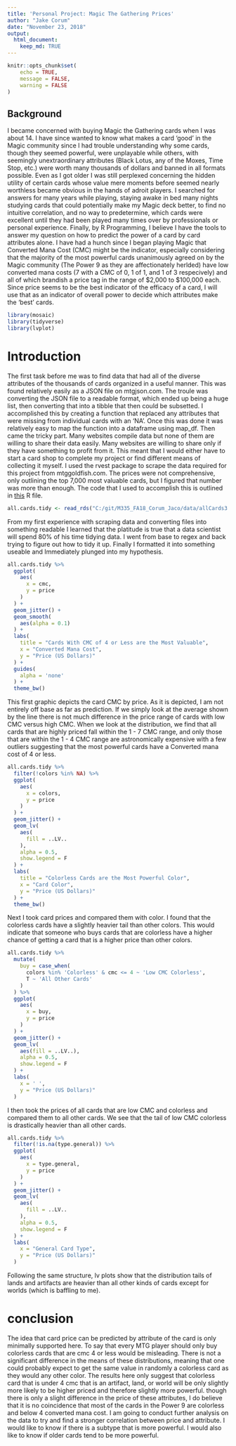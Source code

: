 ```yaml
---
title: 'Personal Project: Magic The Gathering Prices'
author: "Jake Corum"
date: "November 23, 2018"
output: 
  html_document:
    keep_md: TRUE
---
```


```r
knitr::opts_chunk$set(
	echo = TRUE,
	message = FALSE,
	warning = FALSE
)
```

## Background

  I became concerned with buying Magic the Gathering cards when I was about 14. I have since wanted to know what makes a card 'good' in the Magic community since I had trouble understanding why some cards, though they seemed powerful, were unplayable while others, with seemingly unextraordinary attributes (Black Lotus, any of the Moxes, Time Stop, etc.) were worth many thousands of dollars and banned in all formats possible. Even as I got older I was still perplexed concerning the hidden utility of certain cards whose value mere moments before seemed nearly worthless became obvious in the hands of adroit players. I searched for answers for many years while playing, staying awake in bed many nights studying cards that could potentially make my Magic deck better, to find no intuitive correlation, and no way to predetermine, which cards were excellent until they had been played many times over by professionals or personal experience. 
  Finally, by R Programming, I believe I have the tools to answer my question on how to predict the power of a card by card attributes alone. I have had a hunch since I began playing Magic that Converted Mana Cost (CMC) might be the indicator, especially considering that the majority of the most powerful cards unanimously agreed on by the Magic community (The Power 9 as they are affectionately herlded) have low converted mana costs (7 with a CMC of 0, 1 of 1, and 1 of 3 respecively) and all of which brandish a price tag in the range of $2,000 to $100,000 each. Since price seems to be the best indicator of the efficacy of a card, I will use that as an indicator of overall power to decide which attributes make the 'best' cards. 




```r

library(mosaic)
library(tidyverse)
library(lvplot)

```

# Introduction

The first task before me was to find data that had all of the diverse attributes of the thousands of cards organized in a useful manner. This was found relatively easily as a JSON file on mtgjson.com. The troule was converting the JSON file to a readable format, which ended up being a huge list, then converting that into a tibble that then could be subsetted. I accomplished this by creating a function that replaced any attributes that were missing from individual cards with an 'NA'. Once this was done it was relatively easy to map the function into a dataframe using map_df. 
  Then came the tricky part. Many websites compile data but none of them are willing to share their data easily. Many websites are willing to share only if they have something to profit from it. This meant that I would either have to start a card shop to complete my project or find different means of collecting it myself. I used the rvest package to scrape the data required for this project from mtggoldfish.com. The prices were not comprehensive, only outlining the top 7,000 most valuable cards, but I figured that number was more than enough. 
  The code that I used to accomplish this is outlined in [this](https://github.com/jcorum11/MagicTheGatheringPrices/blob/master/MTGProject/mtg.R) R file. 



```r

all.cards.tidy <- read_rds("C:/git/M335_FA18_Corum_Jaco/data/allCards3.Rds")

```

  From my first experience with scraping data and converting files into something readable I learned that the platitude is true that a data scientist will spend 80% of his time tidying data. I went from base to regex and back trying to figure out how to tidy it up. Finally I formatted it into something useable and Immediately plunged into my hypothesis. 

```r

all.cards.tidy %>% 
  ggplot(
    aes(
      x = cmc, 
      y = price
    )
  ) +
  geom_jitter() +
  geom_smooth(
    aes(alpha = 0.1)
  ) +
  labs(
    title = "Cards With CMC of 4 or Less are the Most Valuable", 
    x = "Converted Mana Cost", 
    y = "Price (US Dollars)"
  ) +
  guides(
    alpha = 'none'
  ) +
  theme_bw()
```




  This first graphic depicts the card CMC by price. As it is depicted, I am not entirely off base as far as prediction. If we simply look at the average shown by the line there is not much difference in the price range of cards with low CMC versus high CMC. When we look at the distribution, we find that all cards that are highly priced fall within the 1 - 7 CMC range, and only those that are within the 1 - 4 CMC range are astronomically expensive with a few outliers suggesting that the most powerful cards have a Converted mana cost of 4 or less. 








```r

all.cards.tidy %>% 
  filter(!colors %in% NA) %>% 
  ggplot(
    aes(
      x = colors, 
      y = price
    )
  ) +
  geom_jitter() +
  geom_lv(
    aes(
      fill = ..LV..
    ), 
    alpha = 0.5, 
    show.legend = F
  ) +
  labs(
    title = "Colorless Cards are the Most Powerful Color", 
    x = "Card Color", 
    y = "Price (US Dollars)"
  ) +
  theme_bw()
```


Next I took card prices and compared them with color. I found that the colorless cards have a slightly heavier tail than other colors. This would indicate that someone who buys cards that are colorless have a higher chance of getting a card that is a higher price than other colors. 



```r
all.cards.tidy %>% 
  mutate(
    buy = case_when(
      colors %in% 'Colorless' & cmc <= 4 ~ 'Low CMC Colorless', 
      T ~ 'All Other Cards'
    )
  ) %>% 
  ggplot(
    aes(
      x = buy, 
      y = price
    )
  ) +
  geom_jitter() +
  geom_lv(
    aes(fill = ..LV..), 
    alpha = 0.5, 
    show.legend = F
  ) +
  labs(
    x = ' ',
    y = "Price (US Dollars)"
  )
```




I then took the prices of all cards that are low CMC and colorless and compared them to all other cards. We see that the tail of low CMC colorless is drastically heavier than all other cards. 

```r

all.cards.tidy %>% 
  filter(!is.na(type.general)) %>% 
  ggplot(
    aes(
      x = type.general, 
      y = price
    )
  ) +
  geom_jitter() + 
  geom_lv(
    aes(
      fill = ..LV..
    ),
    alpha = 0.5, 
    show.legend = F
  ) + 
  labs(
    x = "General Card Type", 
    y = "Price (US Dollars)"
  )

```

Following the same structure, lv plots show that the distribution tails of lands and artifacts are heavier than all other kinds of cards except for worlds (which is baffling to me).

# conclusion

  The idea that card price can be predicted by attribute of the card is only minimally supported here. To say that every MTG player should only buy colorless cards that are cmc 4 or less would be misleading. There is not a significant difference in the means of these distributions, meaning that one could probably expect to get the same value in randomly a colorless card as they would any other color. The results here only suggest that colorless card that is under 4 cmc that is an artifact, land, or world will be only slightly more likely to be higher priced and therefore slightly more powerful. though there is only a slight difference in the price of these attributes, I do believe that it is no coincidence that most of the cards in the Power 9 are colorless and below 4 converted mana cost. 
  I am going to conduct further analysis on the data to try and find a stronger correlation between price and attribute. I would like to know if there is a subtype that is more powerful. I would also like to know if older cards tend to be more powerful. 







